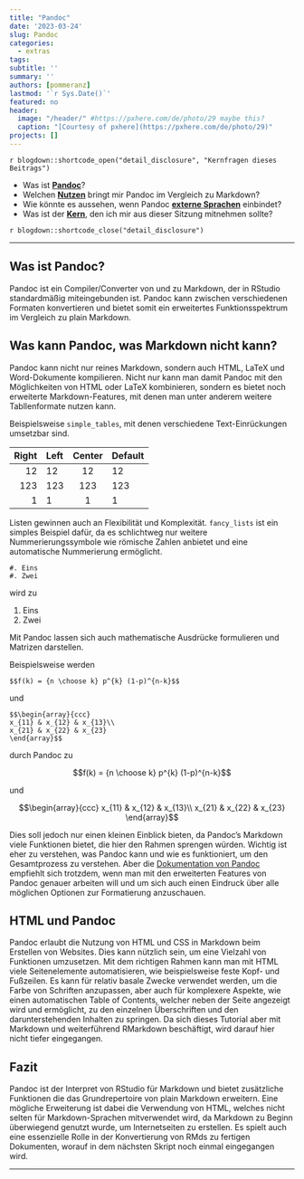 ```yaml
---
title: "Pandoc"
date: '2023-03-24'
slug: Pandoc
categories:
  - extras
tags:
subtitle: ''
summary: ''
authors: [pommeranz]
lastmod: '`r Sys.Date()`'
featured: no
header:
  image: "/header/" #https://pxhere.com/de/photo/29 maybe this?
  caption: "[Courtesy of pxhere](https://pxhere.com/de/photo/29)"
projects: []
---
```


`r blogdown::shortcode_open("detail_disclosure", "Kernfragen dieses Beitrags")`
<!-- Die divs sind wichtig, damit die Liste funktioniert! Innerhalb dieses Shortcodes ist HTML erlaubt (safeHTML) -->
<div>
* Was ist [**Pandoc**](#Pandoc)?
* Welchen [**Nutzen**](#UseCase) bringt mir Pandoc im Vergleich zu Markdown?
* Wie könnte es aussehen, wenn Pandoc [**externe Sprachen**](#HTML) einbindet?
* Was ist der [**Kern**](#Fazit), den ich mir aus dieser Sitzung mitnehmen sollte?
</div>

`r blogdown::shortcode_close("detail_disclosure")`

***

## Was ist Pandoc? {#Pandoc .anchorheader}

Pandoc ist ein Compiler/Converter von und zu Markdown, der in RStudio standardmäßig miteingebunden ist. Pandoc kann zwischen verschiedenen Formaten konvertieren und bietet somit ein erweitertes Funktionsspektrum im Vergleich zu plain Markdown.


## Was kann Pandoc, was Markdown nicht kann? {#UseCase .anchorheader}

Pandoc kann nicht nur reines Markdown, sondern auch HTML, LaTeX und Word-Dokumente kompilieren. Nicht nur kann man damit Pandoc mit den Möglichkeiten von HTML oder LaTeX kombinieren, sondern es bietet noch erweiterte Markdown-Features, mit denen man unter anderem weitere Tabllenformate nutzen kann.

Beispielsweise `simple_tables`, mit denen verschiedene Text-Einrückungen umsetzbar sind.

  Right     Left     Center     Default
-------     ------ ----------   -------
     12     12        12            12
    123     123       123          123
      1     1          1             1

Listen gewinnen auch an Flexibilität und Komplexität.
`fancy_lists` ist ein simples Beispiel dafür, da es schlichtweg nur weitere Nummerierungssymbole wie
römische Zahlen anbietet und eine automatische Nummerierung ermöglicht.

```
#. Eins
#. Zwei
```

wird zu

#. Eins
#. Zwei

Mit Pandoc lassen sich auch mathematische Ausdrücke formulieren und Matrizen darstellen.

Beispielsweise werden 
```
$$f(k) = {n \choose k} p^{k} (1-p)^{n-k}$$
```
und
```
$$\begin{array}{ccc}
x_{11} & x_{12} & x_{13}\\
x_{21} & x_{22} & x_{23}
\end{array}$$
```
durch Pandoc zu

$$f(k) = {n \choose k} p^{k} (1-p)^{n-k}$$

und

$$\begin{array}{ccc}
x_{11} & x_{12} & x_{13}\\
x_{21} & x_{22} & x_{23}
\end{array}$$

Dies soll jedoch nur einen kleinen Einblick bieten, da Pandoc's Markdown viele Funktionen bietet, die hier den Rahmen sprengen würden. Wichtig ist eher zu verstehen, was Pandoc kann und wie es funktioniert, um den Gesamtprozess zu verstehen. Aber die [Dokumentation von Pandoc](https://pandoc.org/MANUAL.html) empfiehlt sich trotzdem, wenn man mit den erweiterten Features von Pandoc genauer arbeiten will und um sich auch einen Eindruck über alle möglichen Optionen zur Formatierung anzuschauen.

## HTML und Pandoc {#HTML .anchorheader}

Pandoc erlaubt die Nutzung von HTML und CSS in Markdown beim Erstellen von Websites. Dies kann nützlich sein, um eine Vielzahl von Funktionen umzusetzen. Mit dem richtigen Rahmen kann man mit HTML viele Seitenelemente automatisieren, wie beispielsweise feste Kopf- und Fußzeilen. Es kann für relativ basale Zwecke verwendet werden, um die Farbe von Schriften anzupassen, aber auch für komplexere Aspekte, wie einen automatischen Table of Contents, welcher neben der Seite angezeigt wird und ermöglicht, zu den einzelnen Überschriften und den darunterstehenden Inhalten zu springen. Da sich dieses Tutorial aber mit Markdown und weiterführend RMarkdown beschäftigt, wird darauf hier nicht tiefer eingegangen.

## Fazit {#Fazit .anchorheader}

Pandoc ist der Interpret von RStudio für Markdown und bietet zusätzliche Funktionen die das Grundrepertoire von plain Markdown erweitern. Eine mögliche Erweiterung ist dabei die Verwendung von HTML, welches nicht selten für Markdown-Sprachen mitverwendet wird, da Markdown zu Beginn überwiegend genutzt wurde, um Internetseiten zu erstellen. Es spielt auch eine essenzielle Rolle in der Konvertierung von RMds zu fertigen Dokumenten, worauf in dem nächsten Skript noch einmal eingegangen wird.

***

